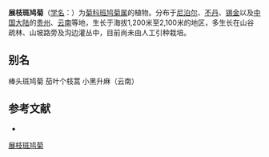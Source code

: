 {{Speciesbox
| name = 展枝斑鸠菊
| status = 
| status_system = 
| image =Gymnanthemum extensum9791.jpg
| genus = Vernonia
| species = extensa
| authority = (Wall.) DC.
}}

'''展枝斑鸠菊'''（[[学名|学名]]：{{lang|la|''Vernonia extensa''}}）为[[菊科|菊科]][[班鸠菊属|班鸠菊属]]的植物。分布于[[尼泊尔|尼泊尔]]、[[不丹|不丹]]、[[锡金|锡金]]以及[[中国大陆|中国大陆]]的[[贵州|贵州]]、[[云南|云南]]等地，生长于海拔1,200米至2,100米的地区，多生长在山谷疏林、山坡路旁及沟边灌丛中，目前尚未由人工引种栽培。

== 别名 ==
棒头斑鸠菊 茄叶个枝蒿 小黑升麻（云南）

== 参考文献 ==
<div class="references-small">
* {{cite web| url =http://www.bioinfo.cn/db05/KmzwSpecies.php?action=view&id=6049| title =展枝斑鸠菊| work =《中国高等植物数据库全库》| publisher =中国科学院微生物研究所| author =昆明植物研究所| accessdate =2009-02-25| deadurl =yes| archiveurl =https://web.archive.org/web/20160305041353/http://www.bioinfo.cn/db05/KmzwSpecies.php?action=view&id=6049| archivedate =2016-03-05}}
</div>
{{Taxonbar|from=Q11043128}}

[[Category:斑鸠菊属|展枝斑鸠菊]]


{{植物小作品}}